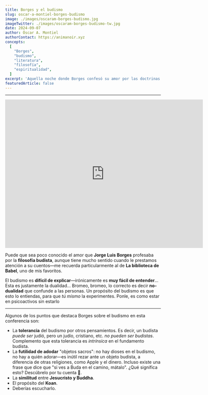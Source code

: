 ```yaml
---
title: Borges y el budismo
slug: oscar-a-montiel-borges-budismo
image: ./images/oscaram-borges-budismo.jpg
imageTwitter: ./images/oscaram-borges-budismo-tw.jpg
date: 2024-09-07
author: Óscar A. Montiel
authorContact: https://animanoir.xyz
concepts:
  [
    "Borges",
    "budismo",
    "literatura",
    "filosofía",
    "espiritualidad",
  ]
excerpt: 'Aquella noche donde Borges confesó su amor por las doctrinas budistas.'
featuredArticle: false
---
```


---

<iframe src="https://archive.org/embed/youtube-rbeN8wbBIso" width="640" height="480" frameborder="0" webkitallowfullscreen="true" mozallowfullscreen="true" allowfullscreen></iframe>

Puede que sea poco conocido el amor que **Jorge Luis Borges** profesaba por la **filosofía budista**, aunque tiene mucho sentido cuando le prestamos atención a su cuentos—me recuerda particularmente al de **La biblioteca de Babel**, uno de mis favoritos. 


El budismo es **difícil de explicar**—irónicamente es **muy fácil de entender**... Esta es justamente la dualidad... Bromeo, bromeo, lo correcto es decir **no-dualidad** que confunde a las personas. Un propósito del budismo es que esto lo entiendas, para que _tú mismo_ la experimentes. Ponle, es como estar en psicoactivos sin estarlo

---

Algunos de los puntos que destaca Borges sobre el budismo en esta conferencia son:

- La **tolerancia** del budismo por otros pensamientos. Es decir, un budista _puede ser_ judió, pero un judío, cristiano, etc. _no pueden ser budistas_. Complemento que esta tolerancia es _intrínsica_ en el fundamento budista.
- La **futilidad de adodar** "objetos sacros": no hay dioses en el budismo, no hay a quién adorar—es inútil rezar ante un objeto budista, a diferencia de otras religiones, como Apple y el dinero. Incluso existe una frase que dice que "si ves a Buda en el camino, mátalo". ¿Qué significa esto? Descúbrelo por tu cuenta 🙂.
- La **similitud** entre **Jesucristo y Buddha**.
- El propósito del **Koan**.
- Deberías escucharlo.


